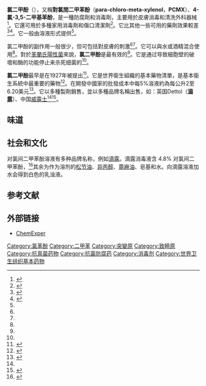 {{medical}}
{{Drugbox| Verifiedfields = changed
| verifiedrevid = 388662367
|IUPAC_name = 4-chloro-3,5-dimethylphenol
| image= Chloroxylenol.svg
| width = 120px
| ChemSpiderID_Ref = {{chemspidercite|correct|chemspider}}
| ChemSpiderID = 21106017
| UNII_Ref = {{fdacite|correct|FDA}}
| UNII = 0F32U78V2Q
| InChI = 1/C8H9ClO/c1-5-3-7(10)4-6(2)8(5)9/h3-4,10H,1-2H3
| smiles = Oc1cc(C)c(Cl)c(C)c1
| InChIKey = OSDLLIBGSJNGJE-UHFFFAOYAY
| CAS_number_Ref = {{cascite|correct|CAS}}
| CAS_number=88-04-0
| ATC_prefix=D08
| ATC_suffix=AE05
| ATC_supplemental=
| PubChem=2723
| DrugBank=
| KEGG_Ref = {{keggcite|changed|kegg}}
| KEGG = D03473
| C=8|H=9|Cl=1|O=1
| molecular_weight = 156.609
| bioavailability=
| metabolism =
| elimination_half-life=
| excretion =
| pregnancy_category =
| legal_status =
| routes_of_administration=
}}
'''氯二甲酚'''（{{lang-en|'''Chloroxylenol'''}}），又稱'''對氯間二甲苯酚'''（'''para-chloro-meta-xylenol'''，'''PCMX'''）、'''4-氯-3,5-二甲基苯酚'''，是一種防腐劑和消毒劑，主要用於皮膚消毒和清洗外科器械<ref name="WHO2008">{{cite book|url=http://apps.who.int/medicinedocs/documents/s16879e/s16879e.pdf|title=WHO Model Formulary 2008|date=2009|publisher=World Health Organization|accessdate=8 January 2017|isbn=9789241547659|page=324|archive-date=2016-12-13|archive-url=https://web.archive.org/web/20161213060118/http://apps.who.int/medicinedocs/documents/s16879e/s16879e.pdf|dead-url=no}}</ref>。它還可用於多種家用消毒劑和傷口清潔劑<ref name="Gri2016">{{cite book|url=https://books.google.ca/books?id=EyypCwAAQBAJ&pg=SA99-PA902|title=Rook's Textbook of Dermatology, 4 Volume Set|last2=Barker|first2=Jonathan|last3=Bleiker|first3=Tanya|last4=Chalmers|first4=Robert|last5=Creamer|first5=Daniel|publisher=John Wiley & Sons|isbn=9781118441176|page=128.38|language=en|last1=Griffiths|first1=Christopher|access-date=2017-06-26|archive-date=2017-01-13|archive-url=https://web.archive.org/web/20170113081342/https://books.google.ca/books?id=EyypCwAAQBAJ&pg=SA99-PA902|dead-url=no}}</ref>。它比其他一些可用的藥劑效果較差<ref name="Di2007">{{cite journal|title=A review of anti-septic agents for pre-operative skin preparation.|date=2007|journal=Plastic surgical nursing : official journal of the American Society of Plastic and Reconstructive Surgical Nurses|issue=4|volume=27|pages=185-9; quiz 190-1|pmid=18165724|last1=Digison|first1=MB}}</ref><ref name="Mah2014">{{cite book|url=https://books.google.ca/books?id=VloMBAAAQBAJ&pg=PA67|title=Textbook of Diagnostic Microbiology|last2=Lehman|first2=Donald C.|last3=Jr|first3=George Manuselis|date=2014|publisher=Elsevier Health Sciences|isbn=9780323292627|edition=5|page=67|language=en|last1=Mahon|first1=Connie R.|access-date=2017-06-26|archive-date=2017-01-13|archive-url=https://web.archive.org/web/20170113093545/https://books.google.ca/books?id=VloMBAAAQBAJ&pg=PA67|dead-url=no}}</ref>。它一般由溶液形式提供<ref name="WHO2008" />。

氯二甲酚的副作用一般很少，但可包括對皮膚的刺激<ref name="WHO2008" /><ref name="Di2007" />。它可以與水或酒精混合使用<ref name="WHO2008" />。對於[[革蘭氏陽性菌|革蘭氏陽性菌]]來說，'''氯二甲酚'''是最有效的<ref name="WHO2008" />。它是通过导致細胞壁的破壞和酶的功能停止来杀死细菌的<ref name="Mah2014" />。

'''氯二甲酚'''最早是在1927年被提出<ref name="La1986">{{cite journal|title=An approach for selection of health care personnel handwashing agents.|last2=Talbot|first2=GH|date=August 1986|journal=Infection control : IC|issue=8|volume=7|pages=419-24|pmid=3091524|last1=Larson|first1=E}}</ref>。它是世界衛生組織的基本藥物清單，是基本衛生系統中最重要的藥物<ref name="WHO19th">{{cite web|url=http://www.who.int/medicines/publications/essentialmedicines/EML_2015_FINAL_amended_NOV2015.pdf?ua=1|title=WHO Model List of Essential Medicines (19th List)|accessdate=8 December 2016|date=April 2015|work=World Health Organization|archive-date=2016-12-13|archive-url=https://web.archive.org/web/20161213052708/http://www.who.int/medicines/publications/essentialmedicines/EML_2015_FINAL_amended_NOV2015.pdf?ua=1|dead-url=no}}</ref>。在開發中國家的批發成本中每5%溶液約為每公升2至6.20美元<ref name="ERC2014">{{cite web|url=http://erc.msh.org/dmpguide/resultsdetail.cfm?language=english&code=CHX4S&s_year=2014&year=2014&str=4%2E8%25&desc=Chloroxylenol&pack=new&frm=SOLUTION&rte=N/A&class_code2=15.2.&supplement=&class_name=Disinfectants|title=Chloroxylenol|accessdate=8 December 2016|website=International Drug Price Indicator Guide}}{{dead link|date=2017年12月 |bot=InternetArchiveBot |fix-attempted=yes }}</ref>。它以多種製劑銷售，並以多種品牌名稱出售，如：英国Dettol（'''[[滴露|滴露]]'''）、中国[[威露士|威露士]]<ref name="Gri2016" /><ref>{{cite web|url=https://www.drugs.com/ingredient/chloroxylenol.html|title=Chloroxylenol - brand name list from Drugs.com|website=www.drugs.com|access-date=2017-06-26|archive-date=2017-08-28|archive-url=https://web.archive.org/web/20170828231544/https://www.drugs.com/ingredient/chloroxylenol.html|dead-url=no}}</ref>。

==味道==
{{Fact|据[[RSC|RSC]]实验表明，排除掉滴露消毒水中松油的味道，有淡淡的[[辣|辣]]味。|time=2011-10-26T17:14:48+00:00}}

==社会和文化==
对氯间二甲苯酚溶液有多种品牌名称，例如[[滴露|滴露]]。滴露消毒液含 4.8% 对氯间二甲苯酚，<ref>{{cite web |url=http://www.mhra.gov.uk/home/groups/spcpil/documents/spcpil/con1412920124477.pdf |title=Summary of Product Characteristics / Dettol Liquid |date=22 November 2010 |publisher=MHRA |accessdate=9 November 2014 |deadurl=yes |archiveurl=http://webarchive.nationalarchives.gov.uk/20150108224624/http%3A//www.mhra.gov.uk/home/groups/spcpil/documents/spcpil/con1412920124477.pdf |archivedate=2015-01-08 |df= }}</ref>其余为作为溶剂的[[松节油|松节油]]、[[异丙醇|异丙醇]]、[[蓖麻油|蓖麻油]]、皂基和水。向滴露溶液加水会得到白色的乳浊液。

==参考文献==
{{Reflist}}

==外部链接==
*[http://newsearchch.chemexper.com/ ChemExper] {{Wayback|url=http://newsearchch.chemexper.com/ |date=20201020064110 }}

{{Antiseptics and disinfectants}}

[[Category:氯苯酚|Category:氯苯酚]]
[[Category:二甲苯|Category:二甲苯]]
[[Category:突變原|Category:突變原]]
[[Category:致畸原|Category:致畸原]]
[[Category:抗真菌药物|Category:抗真菌药物]]
[[Category:抗菌防腐药|Category:抗菌防腐药]]
[[Category:消毒剂|Category:消毒剂]]
[[Category:世界卫生组织基本药物|Category:世界卫生组织基本药物]]